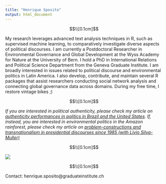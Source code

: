 ```yaml
---
title: "Henrique Sposito"
output: html_document
---
```


<style type="text/css">
h1.title {
  font-size: 40px;
  text-align: center;
}
</style>

$$\\[0.1cm]$$

<p class="text-center"> My research leverages advanced text analysis techniques in R, such as supervised machine learning, to comparatively investigate diverse aspects of political discourses. I am currently a Postdoctoral Researcher in Environmental Governance and Global Development at the Wyss Academy for Nature at the University of Bern. I hold a PhD in International Relations and Political Science Department from the Geneva Graduate Institute. I am broadly interested in issues related to political discourse and environmental politics in Latin America. I also develop, contribute, and maintain several R packages that assist researchers conducting social network analysis and connecting global governance data across domains. During my free time, I restore vintage bikes ;) </p>

$$\\[0.1cm]$$

<p class="text-center">*If you are interested in political authenticity, please check my article on [authenticity performances in politics in Brazil and the United States](https://journals.sagepub.com/doi/10.1177/00323217241261229). If, instead, you are interested in environmental politics in the Amazon rainforest, please check my article on [problem-constructions and transnationalism in presidential discourses since 1985 (with Livio Silva-Muller)](https://www.tandfonline.com/doi/full/10.1080/09644016.2023.2220639)*</p>

$$\\[0.1cm]$$

<div class="text-center">
  <img src="images/picture.jpg" class="rounded">
</div>

$$\\[0.1cm]$$

<p class="text-center">Contact: henrique.sposito@graduateinstitute.ch</p>

